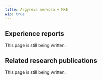 ---
title: Argyreia nervosa + MXE
wip: true
---

## Experience reports

This page is still being written.

## Related research publications

This page is still being written.

